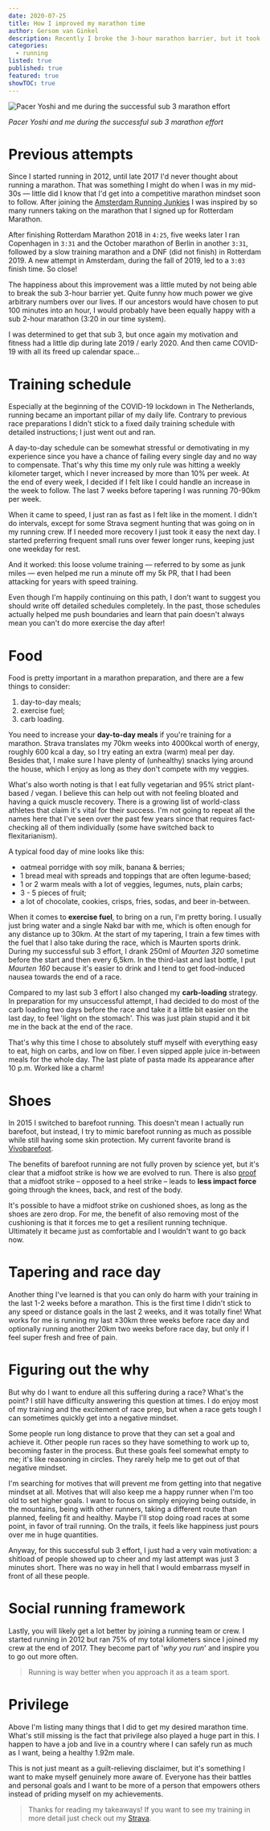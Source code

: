 ```yaml
---
date: 2020-07-25
title: How I improved my marathon time
author: Gersom van Ginkel
description: Recently I broke the 3-hour marathon barrier, but it took me a few years and several attempts. Here you'll read about the things that helped me succeed.
categories:
  - running
listed: true
published: true
featured: true
showTOC: true
---
```


![Pacer Yoshi and me during the successful sub 3 marathon effort](./event.jpeg)

*Pacer Yoshi and me during the successful sub 3 marathon effort*

# Previous attempts

Since I started running in 2012, until late 2017 I'd never thought about running a marathon. That was something I might do when I was in my mid-30s — little did I know that I'd get into a competitive marathon mindset soon to follow. After joining the [Amsterdam Running Junkies](https://runningjunkies.nl) I was inspired by so many runners taking on the marathon that I signed up for Rotterdam Marathon.

After finishing Rotterdam Marathon 2018 in `4:25`, five weeks later I ran Copenhagen in `3:31` and the October marathon of Berlin in another `3:31`, followed by a slow training marathon and a DNF (did not finish) in Rotterdam 2019. A new attempt in Amsterdam, during the fall of 2019, led to a `3:03` finish time. So close!

The happiness about this improvement was a little muted by not being able to break the sub 3-hour barrier yet. Quite funny how much power we give arbitrary numbers over our lives. If our ancestors would have chosen to put 100 minutes into an hour, I would probably have been equally happy with a sub 2-hour marathon (3:20 in our time system).

I was determined to get that sub 3, but once again my motivation and fitness had a little dip during late 2019 / early 2020. And then came COVID-19 with all its freed up calendar space...

# Training schedule

Especially at the beginning of the COVID-19 lockdown in The Netherlands, running became an important pillar of my daily life. Contrary to previous race preparations I didn't stick to a fixed daily training schedule with detailed instructions; I just went out and ran. 

A day-to-day schedule can be somewhat stressful or demotivating in my experience since you have a chance of failing every single day and no way to compensate. That's why this time my only rule was hitting a weekly kilometer target, which I never increased by more than 10% per week. At the end of every week, I decided if I felt like I could handle an increase in the week to follow. The last 7 weeks before tapering I was running 70-90km per week.

When it came to speed, I just ran as fast as I felt like in the moment. I didn't do intervals, except for some Strava segment hunting that was going on in my running crew. If I needed more recovery I just took it easy the next day. I started preferring frequent small runs over fewer longer runs, keeping just one weekday for rest.

And it worked: this loose volume training — referred to by some as junk miles — even helped me run a minute off my 5k PR, that I had been attacking for years with speed training.

Even though I'm happily continuing on this path, I don't want to suggest you should write off detailed schedules completely. In the past, those schedules actually helped me push boundaries and learn that pain doesn't always mean you can't do more exercise the day after!

# Food

Food is pretty important in a marathon preparation, and there are a few things to consider:

1. day-to-day meals;
2. exercise fuel;
3. carb loading.

You need to increase your **day-to-day meals** if you're training for a marathon. Strava translates my 70km weeks into 4000kcal worth of energy, roughly 600 kcal a day, so I try eating an extra (warm) meal per day. Besides that, I make sure I have plenty of (unhealthy) snacks lying around the house, which I enjoy as long as they don't compete with my veggies.

What's also worth noting is that I eat fully vegetarian and 95% strict plant-based / vegan. I believe this can help out with not feeling bloated and having a quick muscle recovery. There is a growing list of world-class athletes that claim it's vital for their success. I'm not going to repeat all the names here that I've seen over the past few years since that requires fact-checking all of them individually (some have switched back to flexitarianism).

A typical food day of mine looks like this:

* oatmeal porridge with soy milk, banana & berries;
* 1 bread meal with spreads and toppings that are often legume-based;
* 1 or 2 warm meals with a lot of veggies, legumes, nuts, plain carbs;
* 3 - 5 pieces of fruit;
* a lot of chocolate, cookies, crisps, fries, sodas, and beer in-between.

When it comes to **exercise fuel**, to bring on a run, I'm pretty boring. I usually just bring water and a single Nakd bar with me, which is often enough for any distance up to 30km. At the start of my tapering, I train a few times with the fuel that I also take during the race, which is Maurten sports drink. During my successful sub 3 effort, I drank 250ml of *Maurten 320* sometime before the start and then every 6,5km. In the third-last and last bottle, I put *Maurten 160* because it's easier to drink and I tend to get food-induced nausea towards the end of a race.

Compared to my last sub 3 effort I also changed my **carb-loading** strategy. In preparation for my unsuccessful attempt, I had decided to do most of the carb loading two days before the race and take it a little bit easier on the last day, to feel 'light on the stomach'. This was just plain stupid and it bit me in the back at the end of the race.

That's why this time I chose to absolutely stuff myself with everything easy to eat, high on carbs, and low on fiber. I even sipped apple juice in-between meals for the whole day. The last plate of pasta made its appearance after 10 p.m. Worked like a charm!

# Shoes

In 2015 I switched to barefoot running. This doesn't mean I actually run barefoot, but instead, I try to mimic barefoot running as much as possible while still having some skin protection. My current favorite brand is [Vivobarefoot](https://www.vivobarefoot.com).

The benefits of barefoot running are not fully proven by science yet, but it's clear that a midfoot strike is how we are evolved to run. There is also [proof](http://barefootrunning.fas.harvard.edu) that a midfoot strike – opposed to a heel strike – leads to **less impact force** going through the knees, back, and rest of the body.

It's possible to have a midfoot strike on cushioned shoes, as long as the shoes are zero drop. For me, the benefit of also removing most of the cushioning is that it forces me to get a resilient running technique. Ultimately it became just as comfortable and I wouldn't want to go back now.

# Tapering and race day

Another thing I've learned is that you can only do harm with your training in the last 1-2 weeks before a marathon. This is the first time I didn't stick to any speed or distance goals in the last 2 weeks, and it was totally fine! What works for me is running my last ±30km three weeks before race day and optionally running another 20km two weeks before race day, but only if I feel super fresh and free of pain.

# Figuring out the why

But why do I want to endure all this suffering during a race? What's the point? I still have difficulty answering this question at times. I do enjoy most of my training and the excitement of race prep, but when a race gets tough I can sometimes quickly get into a negative mindset.

Some people run long distance to prove that they can set a goal and achieve it. Other people run races so they have something to work up to, becoming faster in the process. But these goals feel somewhat empty to me; it's like reasoning in circles. They rarely help me to get out of that negative mindset.

I'm searching for motives that will prevent me from getting into that negative mindset at all. Motives that will also keep me a happy runner when I'm too old to set higher goals. I want to focus on simply enjoying being outside, in the mountains, being with other runners, taking a different route than planned, feeling fit and healthy. Maybe I'll stop doing road races at some point, in favor of trail running. On the trails, it feels like happiness just pours over me in huge quantities.

Anyway, for this successful sub 3 effort, I just had a very vain motivation: a shitload of people showed up to cheer and my last attempt was just 3 minutes short. There was no way in hell that I would embarrass myself in front of all these people.

# Social running framework

Lastly, you will likely get a lot better by joining a running team or crew. I started running in 2012 but ran 75% of my total kilometers since I joined my crew at the end of 2017. They become part of '*why you run*' and inspire you to go out more often.

> Running is way better when you approach it as a team sport.

# Privilege

Above I'm listing many things that I did to get my desired marathon time. What's still missing is the fact that privilege also played a huge part in this. I happen to have a job and live in a country where I can safely run as much as I want, being a healthy 1.92m male.

This is not just meant as a guilt-relieving disclaimer, but it's something I want to make myself genuinely more aware of. Everyone has their battles and personal goals and I want to be more of a person that empowers others instead of priding myself on my achievements.

> Thanks for reading my takeaways! If you want to see my training in more detail just check out my [Strava](https://www.strava.com/athletes/gersom).